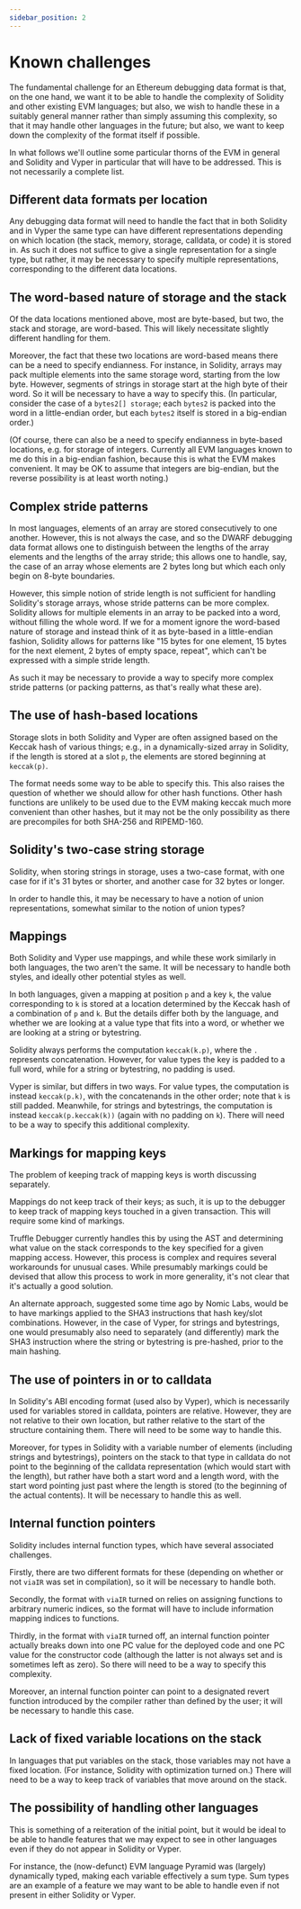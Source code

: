 ```yaml
---
sidebar_position: 2
---
```



# Known challenges

The fundamental challenge for an Ethereum debugging data format is that, on the
one hand, we want it to be able to handle the complexity of Solidity and other
existing EVM languages; but also, we wish to handle these in a suitably general
manner rather than simply assuming this complexity, so that it may handle other
languages in the future; but also, we want to keep down the complexity of the
format itself if possible.

In what follows we'll outline some particular thorns of the EVM in general and
Solidity and Vyper in particular that will have to be addressed.  This is not
necessarily a complete list.

<TOCInline toc={toc} />

## Different data formats per location

Any debugging data format will need to handle the fact that in both Solidity and
in Vyper the same type can have different representations depending on which
location (the stack, memory, storage, calldata, or code) it is stored in.  As
such it does not suffice to give a single representation for a single type, but
rather, it may be necessary to specify multiple representations, corresponding
to the different data locations.

## The word-based nature of storage and the stack

Of the data locations mentioned above, most are byte-based, but two, the stack
and storage, are word-based.  This will likely necessitate slightly different
handling for them.

Moreover, the fact that these two locations are word-based means there can be a
need to specify endianness.  For instance, in Solidity, arrays may pack multiple
elements into the same storage word, starting from the low byte.  However,
segments of strings in storage start at the high byte of their word.  So it will
be necessary to have a way to specify this.  (In particular, consider the case
of a `bytes2[] storage`; each `bytes2` is packed into the word in a
little-endian order, but each `bytes2` itself is stored in a big-endian order.)

(Of course, there can also be a need to specify endianness in byte-based
locations, e.g. for storage of integers.  Currently all EVM languages known to
me do this in a big-endian fashion, because this is what the EVM makes
convenient.  It may be OK to assume that integers are big-endian, but the
reverse possibility is at least worth noting.)

## Complex stride patterns

In most languages, elements of an array are stored consecutively to one another.
However, this is not always the case, and so the DWARF debugging data format
allows one to distinguish between the lengths of the array elements and the
lengths of the array stride; this allows one to handle, say, the case of an
array whose elements are 2 bytes long but which each only begin on 8-byte
boundaries.

However, this simple notion of stride length is not sufficient for handling
Solidity's storage arrays, whose stride patterns can be more complex.  Solidity
allows for multiple elements in an array to be packed into a word, without
filling the whole word.  If we for a moment ignore the word-based nature of
storage and instead think of it as byte-based in a little-endian fashion,
Solidity allows for patterns like "15 bytes for one element, 15 bytes for the
next element, 2 bytes of empty space, repeat", which can't be expressed with a
simple stride length.

As such it may be necessary to provide a way to specify more complex stride
patterns (or packing patterns, as that's really what these are).

## The use of hash-based locations

Storage slots in both Solidity and Vyper are often assigned based on the Keccak
hash of various things; e.g., in a dynamically-sized array in Solidity, if the
length is stored at a slot `p`, the elements are stored beginning at
`keccak(p)`.

The format needs some way to be able to specify this.  This also raises the
question of whether we should allow for other hash functions.  Other hash
functions are unlikely to be used due to the EVM making keccak much more
convenient than other hashes, but it may not be the only possibility as there
are precompiles for both SHA-256 and RIPEMD-160.

## Solidity's two-case string storage

Solidity, when storing strings in storage, uses a two-case format, with one case
for if it's 31 bytes or shorter, and another case for 32 bytes or longer.

In order to handle this, it may be necessary to have a notion of union
representations, somewhat similar to the notion of union types?

## Mappings

Both Solidity and Vyper use mappings, and while these work similarly in both
languages, the two aren't the same.  It will be necessary to handle both styles,
and ideally other potential styles as well.

In both languages, given a mapping at position `p` and a key `k`, the value
corresponding to `k` is stored at a location determined by the Keccak hash of a
combination of `p` and `k`.  But the details differ both by the language, and
whether we are looking at a value type that fits into a word, or whether we are
looking at a string or bytestring.

Solidity always performs the computation `keccak(k.p)`, where the `.` represents
concatenation.  However, for value types the key is padded to a full word, while
for a string or bytestring, no padding is used.

Vyper is similar, but differs in two ways.  For value types, the computation is
instead `keccak(p.k)`, with the concatenands in the other order; note that `k`
is still padded.  Meanwhile, for strings and bytestrings, the computation is
instead `keccak(p.keccak(k))` (again with no padding on `k`).  There will need
to be a way to specify this additional complexity.

## Markings for mapping keys

The problem of keeping track of mapping keys is worth discussing separately.

Mappings do not keep track of their keys; as such, it is up to the debugger to
keep track of mapping keys touched in a given transaction.  This will require
some kind of markings.

Truffle Debugger currently handles this by using the AST and determining what
value on the stack corresponds to the key specified for a given mapping access.
However, this process is complex and requires several workarounds for unusual
cases.  While presumably markings could be devised that allow this process to
work in more generality, it's not clear that it's actually a good solution.

An alternate approach, suggested some time ago by Nomic Labs, would be to have
markings applied to the SHA3 instructions that hash key/slot combinations.
However, in the case of Vyper, for strings and bytestrings, one would presumably
also need to separately (and differently) mark the SHA3 instruction where the
string or bytestring is pre-hashed, prior to the main hashing.

## The use of pointers in or to calldata

In Solidity's ABI encoding format (used also by Vyper), which is necessarily
used for variables stored in calldata, pointers are relative.  However, they are
not relative to their own location, but rather relative to the start of the
structure containing them.  There will need to be some way to handle this.

Moreover, for types in Solidity with a variable number of elements (including
strings and bytestrings), pointers on the stack to that type in calldata do not
point to the beginning of the calldata representation (which would start with
the length), but rather have both a start word and a length word, with the start
word pointing just past where the length is stored (to the beginning of the
actual contents).  It will be necessary to handle this as well.

## Internal function pointers

Solidity includes internal function types, which have several associated
challenges.

Firstly, there are two different formats for these (depending on whether or not
`viaIR` was set in compilation), so it will be necessary to handle both.

Secondly, the format with `viaIR` turned on relies on assigning functions to
arbitrary numeric indices, so the format will have to include information
mapping indices to functions.

Thirdly, in the format with `viaIR` turned off, an internal function pointer
actually breaks down into one PC value for the deployed code and one PC value
for the constructor code (although the latter is not always set and is sometimes
left as zero).  So there will need to be a way to specify this complexity.

Moreover, an internal function pointer can point to a designated revert function
introduced by the compiler rather than defined by the user; it will be necessary
to handle this case.

## Lack of fixed variable locations on the stack

In languages that put variables on the stack, those variables may not have a
fixed location.  (For instance, Solidity with optimization turned on.)  There
will need to be a way to keep track of variables that move around on the stack.

## The possibility of handling other languages

This is something of a reiteration of the initial point, but it would be ideal
to be able to handle features that we may expect to see in other languages even
if they do not appear in Solidity or Vyper.

For instance, the (now-defunct) EVM language Pyramid was (largely) dynamically
typed, making each variable effectively a sum type.  Sum types are an example of
a feature we may want to be able to handle even if not present in either
Solidity or Vyper.
